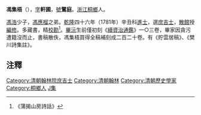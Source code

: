 '''馮集梧'''（{{bd|?||?|}}），[[表字|字]]'''軒圃'''，[[號|號]]'''鷺庭'''。[[浙江|浙江]][[桐鄉|桐鄉]]人。

[[馮浩|馮浩]]少子，[[馮應榴|馮應榴]]之弟。[[乾隆|乾隆]]四十六年（1781年）辛丑科[[進士|進士]]，選[[庶吉士|庶吉士]]，[[散館|散館]]授[[編修|編修]]。多藏書，精[[校勘|校勘]]<ref>《蒲揭山房詩話》</ref>。[[畢沅|畢沅]]生前僅初刻《[[續資治通鑑|續資治通鑑]]》一○三卷，畢家因貪污遭籍沒而止，書稿散佚，馮集梧買得全稿補刻成二百二十卷。有《貯雲居稿》、《樊川詩集註》。

==注釋==
<div class="references-small">
<references />
</div>

{{乾隆四十六年辛丑科殿试金榜}}
{{DEFAULTSORT:Feng馮}}
[[Category:清朝翰林院庶吉士|Category:清朝翰林院庶吉士]]
[[Category:清朝翰林|Category:清朝翰林]]
[[Category:清朝歷史學家|Category:清朝歷史學家]]
[[Category:桐鄉人|Category:桐鄉人]]
[[Category:馮姓|J集]]